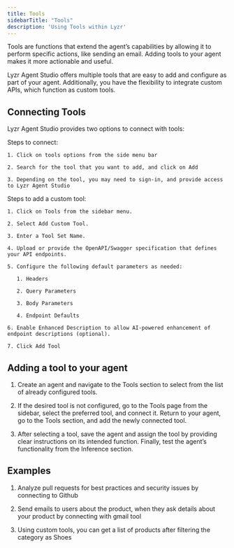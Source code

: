 ```yaml
---
title: Tools
sidebarTitle: "Tools"
description: 'Using Tools within Lyzr'
---
```


Tools are functions that extend the agent’s capabilities by allowing it to perform specific actions, like  sending an email. Adding tools to your agent makes it more actionable and useful.&#x20;

Lyzr Agent Studio offers multiple tools that are easy to add and configure as part of your agent. Additionally, you have the flexibility to integrate custom APIs, which function as custom tools.

## Connecting Tools

Lyzr Agent Studio provides two options to connect with tools:

<AccordionGroup>
  <Accordion title="Steps to add tools available on Agent Studio" defaultOpen={false}>
    Steps to connect:

    1. Click on tools options from the side menu bar

    2. Search for the tool that you want to add, and click on Add

    3. Depending on the tool, you may need to sign-in, and provide access to Lyzr Agent Studio
  </Accordion>

  <Accordion title="Steps to add Custom tools (Need to provide OpenAPI Schema)" defaultOpen={false}>
    Steps to add a custom tool:

    1. Click on Tools from the sidebar menu.

    2. Select Add Custom Tool.

    3. Enter a Tool Set Name.

    4. Upload or provide the OpenAPI/Swagger specification that defines your API endpoints.

    5. Configure the following default parameters as needed:

       1. Headers

       2. Query Parameters

       3. Body Parameters

       4. Endpoint Defaults

    6. Enable Enhanced Description to allow AI-powered enhancement of endpoint descriptions (optional).

    7. Click Add Tool
  </Accordion>
</AccordionGroup>

## Adding a tool to your agent

1. Create an agent and navigate to the Tools section to select from the list of already configured tools.

2. If the desired tool is not configured, go to the Tools page from the sidebar, select the preferred tool, and connect it. Return to your agent, go to the Tools section, and add the newly connected tool.

3. After selecting a tool, save the agent and assign the tool by providing clear instructions on its intended function. Finally, test the agent’s functionality from the Inference section.

## Examples

1. Analyze pull requests for best practices and security issues by connecting to Github

2. Send emails to users about the product, when they ask details about your product by connecting with gmail tool

3. Using custom tools, you can get a list of products after filtering the category as Shoes
